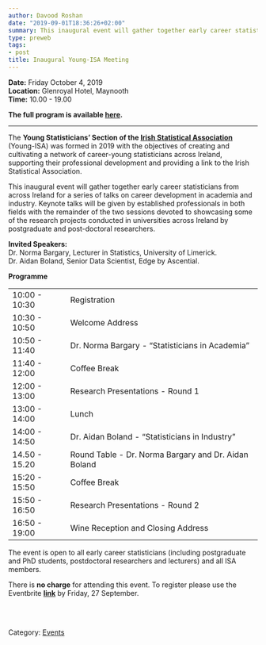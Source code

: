 ```yaml
---
author: Davood Roshan
date: "2019-09-01T18:36:26+02:00"
summary: This inaugural event will gather together early career statisticians from across Ireland for a series of talks on career development in academia and industry
type: preweb
tags:
- post
title: Inaugural Young-ISA Meeting
---
```

**Date:** Friday October 4, 2019 <br>
**Location:** Glenroyal Hotel, Maynooth <br>
**Time:** 10.00 - 19.00 <br>

**The full program is available [here](inaug_meeting_program_full.pdf).**

---


The **Young Statisticians' Section of the <a href="https://istat.ie/" target="_blank">Irish Statistical Association**</a> (Young-ISA) was formed in 2019 with the objectives of creating and cultivating a network of career-young statisticians across Ireland, supporting their professional development and providing a link to the Irish Statistical Association.</p>

This inaugural event will gather together early career statisticians from across Ireland for a series of talks on career development in academia and industry. Keynote talks will be given by established professionals in both fields with the remainder of the two sessions devoted to showcasing some of the research projects conducted in universities across Ireland by postgraduate and post-doctoral researchers.

**Invited Speakers:**<br>
Dr. Norma Bargary, Lecturer in Statistics, University of Limerick. <br>
Dr. Aidan Boland, Senior Data Scientist, Edge by Ascential. <br>

<p><strong>Programme</strong><br>
<table class="tg">
  <tr>
    <td class="tg-s7xz">10:00 - 10:30</td>
    <td class="tg-oedl">Registration</td>
  </tr>
  <tr>
    <td class="tg-zv4m">10:30 - 10:50</td>
    <td class="tg-zv4m">Welcome Address</td>
  </tr>
  <tr>
    <td class="tg-zv4m">10:50 - 11:40</td>
    <td class="tg-zv4m">Dr. Norma Bargary - "Statisticians in Academia"</td>
  </tr>
  <tr>
    <td class="tg-zv4m">11:40 - 12:00</td>
    <td class="tg-zv4m">Coffee Break</td>
  </tr>
  <tr>
    <td class="tg-zv4m">12:00 - 13:00</td>
    <td class="tg-zv4m">Research Presentations - Round 1</td>
  </tr>
  <tr>
    <td class="tg-zv4m">13:00 - 14:00</td>
    <td class="tg-zv4m">Lunch</td>
  </tr>
  <tr>
    <td class="tg-zv4m">14:00 - 14:50</td>
    <td class="tg-zv4m">Dr. Aidan Boland - "Statisticians in Industry"</td>
  </tr>
  <tr>
    <td class="tg-zv4m">14.50 - 15.20</td>
    <td class="tg-zv4m">Round Table - Dr. Norma Bargary and Dr. Aidan Boland</td>
  </tr>
  <tr>
    <td class="tg-zv4m">15:20 - 15:50</td>
    <td class="tg-zv4m">Coffee Break</td>
  </tr>
  <tr>
    <td class="tg-zv4m">15:50 - 16:50</td>
    <td class="tg-zv4m">Research Presentations - Round 2</td>
  </tr>
  <tr>
    <td class="tg-zv4m">16:50 - 19:00</td>
    <td class="tg-zv4m">Wine Reception and Closing Address</td>
  </tr>
</table>

The event is open to all early career statisticians (including postgraduate and PhD students, postdoctoral researchers and lecturers) and all ISA members.

There is **no charge** for attending this event. To register please use the Eventbrite <a href="https://www.eventbrite.ie/e/inaugural-young-isa-meeting-tickets-72058373535" target="_blank"><strong>link</strong></a> by Friday, 27 September.

<br>
<br>

Category: [<u>Events</u>](/events/)